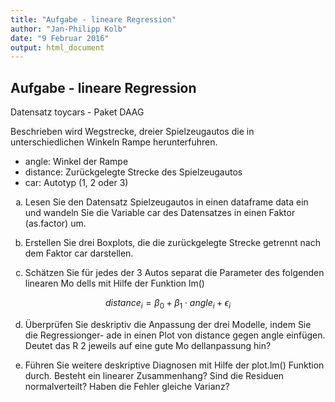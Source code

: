 ```yaml
---
title: "Aufgabe - lineare Regression"
author: "Jan-Philipp Kolb"
date: "9 Februar 2016"
output: html_document
---
```


## Aufgabe - lineare Regression

Datensatz toycars - Paket DAAG

Beschrieben wird Wegstrecke, dreier Spielzeugautos die in unterschiedlichen Winkeln Rampe herunterfuhren.

- angle: Winkel der Rampe
- distance: Zurückgelegte Strecke des Spielzeugautos
- car: Autotyp (1, 2 oder 3)

(a) Lesen        Sie        den        Datensatz
Spielzeugautos        in        einen        dataframe
data
ein        und        wandeln        Sie        die
Variable car des        Datensatzes        in        einen        Faktor        (as.factor)        um.

(b)    Erstellen          Sie          drei          Boxplots,          die          die          zurückgelegte          Strecke          getrennt          nach          dem          Faktor car darstellen.

(c) Schätzen         Sie         für
jedes
der         3         Autos
separat
die         Parameter         des         folgenden         linearen         Mo dells
mit        Hilfe        der        Funktion lm()

$$ distance_i= \beta_0 + \beta_1 \cdot angle_i + \epsilon_i$$

(d) Überprüfen           Sie           deskriptiv           die           Anpassung           der           drei           Modelle,            indem           Sie           die           Regressionger-
ade          in          einen          Plot          von
distance
gegen
angle
einfügen.                Deutet          das
R
2
jeweils          auf          eine          gute
Mo dellanpassung        hin?

(e) Führen        Sie        weitere        deskriptive        Diagnosen        mit        Hilfe        der
plot.lm()
Funktion        durch.           Besteht
ein          linearer          Zusammenhang?                Sind          die          Residuen          normalverteilt?                Haben          die          Fehler          gleiche
Varianz?